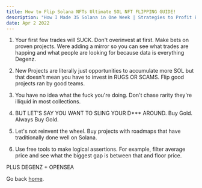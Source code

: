 ```yaml
---
title: How to Flip Solana NFTs Ultimate SOL NFT FLIPPING GUIDE!
description: "How I Made 35 Solana in One Week | Strategies to Profit Big."
date: Apr 2 2022
---
```


1. Your first few trades will SUCK. Don't overinvest at first. Make bets on proven projects. Were adding a mirror so you can see what trades are happing and what people are looking for because data is everything Degenz.

2. New Projects are literally just opportunities to accumulate more SOL but that doesn't mean you have to invest in RUGS OR SCAMS. Flip good projects ran by good teams.

3. You have no idea what the fuck you're doing. Don't chase rarity they're illiquid in most collections.

4. BUT LET'S SAY YOU WANT TO SLING YOUR D*** AROUND. Buy Gold. Always Buy Gold.

5. Let's not reinvent the wheel. Buy projects with roadmaps that have traditionally done well on Solana.

6. Use free tools to make logical assertions. For example, filter average price and see what the biggest gap is between that and floor price.

PLUS DEGENZ + OPENSEA


Go back [home](/).
